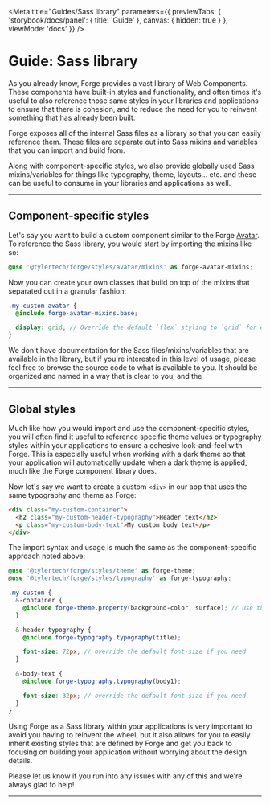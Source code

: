 
<Meta title="Guides/Sass library" parameters={{
  previewTabs: {
    'storybook/docs/panel': { title: 'Guide' },
    canvas: { hidden: true }
  },
  viewMode: 'docs'
}} />

<PageSection>

# Guide: Sass library

As you already know, Forge provides a vast library of Web Components. These components have built-in styles and functionality, and often times
it's useful to also reference those same styles in your libraries and applications to ensure that there is cohesion, and to reduce the need for
you to reinvent something that has already been built.

Forge exposes all of the internal Sass files as a library so that you can easily reference them. These files are separate out into Sass mixins
and variables that you can import and build from.

Along with component-specific styles, we also provide globally used Sass mixins/variables for things like typography, theme, layouts... etc. and
these can be useful to consume in your libraries and applications as well.

</PageSection>

---

<PageSection>

## Component-specific styles

Let's say you want to build a custom component similar to the Forge [Avatar](?path=/story/components-avatar--image). To reference the Sass library,
you would start by importing the mixins like so:

```scss
@use '@tylertech/forge/styles/avatar/mixins' as forge-avatar-mixins;
```

Now you can create your own classes that build on top of the mixins that separated out in a granular fashion:

```scss
.my-custom-avatar {
  @include forge-avatar-mixins.base;

  display: grid; // Override the default `flex` styling to `grid` for example if you'd like
}
```

We don't have documentation for the Sass files/mixins/variables that are available in the library, but if you're interested in this level of usage,
please feel free to browse the source code to what is available to you. It should be organized and named in a way that is clear to you, and the 

</PageSection>

---

<PageSection>

## Global styles

Much like how you would import and use the component-specific styles, you will often find it useful to reference specific theme values or typography
styles within your applications to ensure a cohesive look-and-feel with Forge. This is especially useful when working with a dark theme so that your
application will automatically update when a dark theme is applied, much like the Forge component library does.

Now let's say we want to create a custom `<div>` in our app that uses the same typography and theme as Forge:

```html
<div class="my-custom-container">
  <h2 class="my-custom-header-typography">Header text</h2>
  <p class="my-custom-body-text">My custom body text</p>
</div>
```

The import syntax and usage is much the same as the component-specific approach noted above:

```scss expanded
@use '@tylertech/forge/styles/theme' as forge-theme;
@use '@tylertech/forge/styles/typography' as forge-typography;

.my-custom {
  &-container {
    @include forge-theme.property(background-color, surface); // Use the default "surface" theme for compatibility with dark mode!
  }

  &-header-typography {
    @include forge-typography.typography(title);

    font-size: 72px; // override the default font-size if you need
  }

  &-body-text {
    @include forge-typography.typography(body1);

    font-size: 32px; // override the default font-size if you need
  }
}

```

Using Forge as a Sass library within your applications is very important to avoid you having to reinvent the wheel, but it also allows for you to easily
inherit existing styles that are defined by Forge and get you back to focusing on building your application without worrying about the design details.

Please let us know if you run into any issues with any of this and we're always glad to help!

</PageSection>

---
